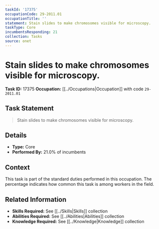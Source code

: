 ```yaml
---
taskId: '17375'
occupationCode: 29-2011.01
occupationTitle: ''
statement: Stain slides to make chromosomes visible for microscopy.
taskType: Core
incumbentsResponding: 21
collection: Tasks
source: onet
---
```

# Stain slides to make chromosomes visible for microscopy.

**Task ID:** 17375
**Occupation:** [[../Occupations|Occupation]] with code `29-2011.01`

## Task Statement

> Stain slides to make chromosomes visible for microscopy.

## Details

- **Type:** Core
- **Performed By:** 21.0% of incumbents

## Context

This task is part of the standard duties performed in this occupation. The percentage indicates how common this task is among workers in the field.

## Related Information

- **Skills Required:** See [[../Skills|Skills]] collection
- **Abilities Required:** See [[../Abilities|Abilities]] collection
- **Knowledge Required:** See [[../Knowledge|Knowledge]] collection
